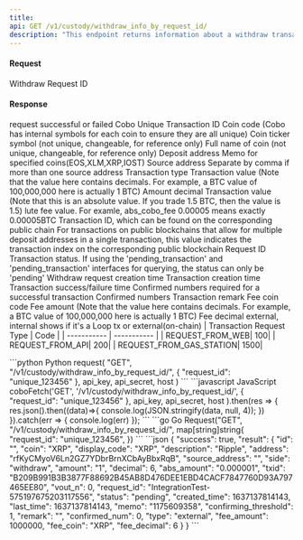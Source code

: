 ```yaml
---
title: 
api: GET /v1/custody/withdraw_info_by_request_id/
description: "This endpoint returns information about a withdraw transaction given a request ID. The response is a JSON object containing details about the transaction such as the transaction hash, amount, and status."
---
```

#### Request
<ParamField query="request_id" type="String" required>Withdraw Request ID</ParamField>

#### Response
<ResponseField name="success" type="bool">request successful or failed</ResponseField>
<ResponseField name="result" type="object">
  <Expandable title="object">
        <ResponseField name="id" type="String">Cobo Unique Transaction ID</ResponseField>
        <ResponseField name="coin" type="String">Coin code (Cobo has internal symbols for each coin to ensure they are all unique)</ResponseField>
        <ResponseField name="display_code" type="String">Coin ticker symbol (not unique, changeable, for reference only)</ResponseField>
        <ResponseField name="description" type="String">Full name of coin (not unique, changeable, for reference only)</ResponseField>
        <ResponseField name="address" type="String">Deposit address</ResponseField>
        <ResponseField name="memo" type="String">Memo for specified coins(EOS,XLM,XRP,IOST)</ResponseField>
        <ResponseField name="source_address" type="String">Source address</ResponseField>
        <ResponseField name="source_address_detail" type="String">Separate by comma if more than one source address</ResponseField>
        <ResponseField name="side" type="enum(deposit / withdraw)">Transaction type</ResponseField>
        <ResponseField name="amount" type="String">Transaction value (Note that the value here contains decimals. For example, a BTC value of 100,000,000 here is actually 1 BTC)</ResponseField>
        <ResponseField name="decimal" type="Int">Amount decimal</ResponseField>
        <ResponseField name="abs_amount" type="String">Transaction value (Note that this is an absolute value. If you trade 1.5 BTC, then the value is 1.5)</ResponseField>
        <ResponseField name="abs_cobo_fee" type="String">lute fee value. For examle, abs_cobo_fee 0.00005 means exactly 0.00005BTC</ResponseField>
        <ResponseField name="txid" type="String">Transaction ID, which can be found on the corresponding public chain</ResponseField>
        <ResponseField name="vout_n" type="String">For transactions on public blockchains that allow for multiple deposit addresses in a single transaction, this value indicates the transaction index on the corresponding public blockchain</ResponseField>
        <ResponseField name="request_id" type="String">Request ID</ResponseField>
        <ResponseField name="status" type="enum(success / failed / pending)">Transaction status. If using the 'pending_transaction' and 'pending_transaction' interfaces for querying, the status can only be 'pending'</ResponseField>
        <ResponseField name="request_created_time" type="Long">Withdraw request creation time</ResponseField>
        <ResponseField name="created_time" type="Long">Transaction creation time</ResponseField>
        <ResponseField name="last_time" type="Long">Transaction success/failure time</ResponseField>
        <ResponseField name="confirming_threshold" type="Int">Confirmed numbers required for a successful transaction</ResponseField>
        <ResponseField name="confirmed_num" type="Int">Confirmed numbers</ResponseField>
        <ResponseField name="remark" type="String">Transaction remark</ResponseField>
        <ResponseField name="fee_coin" type="String">Fee coin code</ResponseField>
        <ResponseField name="fee_amount" type="Int">Fee amount (Note that the value here contains decimals. For example, a BTC value of 100,000,000 here is actually 1 BTC)</ResponseField>
        <ResponseField name="fee_decimal" type="Int">Fee decimal</ResponseField>
        <ResponseField name="type" type="String">external, internal shows if it's a Loop tx or external(on-chain)</ResponseField>
        | Transaction Request Type | Code |
        | ----------- | ----------- |
        | REQUEST_FROM_WEB| 100|
        | REQUEST_FROM_API| 200|
        | REQUEST_FROM_GAS_STATION| 1500|
  </Expandable>
</ResponseField>

<RequestExample>
```python Python
request(
    "GET",
    "/v1/custody/withdraw_info_by_request_id/",
    {
        "request_id": "unique_123456"
    },
    api_key, api_secret, host
)
```
```javascript JavaScript
coboFetch('GET', '/v1/custody/withdraw_info_by_request_id/',
        {
            "request_id": "unique_123456"
        },
        api_key, api_secret, host
    ).then(res => {
        res.json().then((data)=>{
            console.log(JSON.stringify(data, null, 4));
        })
    }).catch(err => {
        console.log(err)
    });
```
```go Go
Request("GET", "/v1/custody/withdraw_info_by_request_id/", map[string]string{
    "request_id": "unique_123456",
})
```
</RequestExample>

<ResponseExample>
```json
{
  "success": true,
  "result": {
    "id": "",
    "coin": "XRP",
    "display_code": "XRP",
    "description": "Ripple",
    "address": "rfKyCMyoV6Ln2GZ7YDbrBrnXCbAyBbxRqB",
    "source_address": "",
    "side": "withdraw",
    "amount": "1",
    "decimal": 6,
    "abs_amount": "0.000001",
    "txid": "B209B991B3B3877F88692B45AB8D476DEE1EBD4CACF7847760D93A797465EE80",
    "vout_n": 0,
    "request_id": "IntegrationTest-575197675203117556",
    "status": "pending",
    "created_time": 1637137814143,
    "last_time": 1637137814143,
    "memo": "1175609358",
    "confirming_threshold": 1,
    "remark": "",
    "confirmed_num": 0,
    "type": "external",
    "fee_amount": 1000000,
    "fee_coin": "XRP",
    "fee_decimal": 6
  }
}
```
</ResponseExample>
